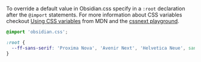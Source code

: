 To override a default value in Obsidian.css specify in a `:root` declaration after the `@import` statements. For more information about CSS variables checkout [Using CSS variables](https://developer.mozilla.org/en-US/docs/Web/CSS/Using_CSS_variables) from MDN and the [cssnext playground](http://cssnext.io/playground/).

```css
@import 'obsidian.css';

:root {
  --ff-sans-serif: 'Proxima Nova', 'Avenir Next', 'Helvetica Neue', sans-serif;
}
```